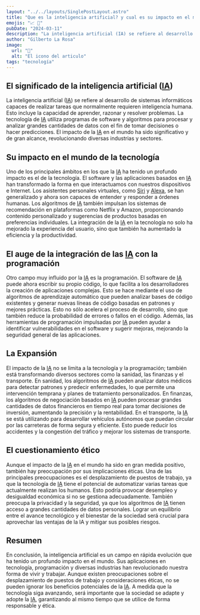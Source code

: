 ---
layout: "../../layouts/SinglePostLayout.astro"
title: "Que es la inteligencia artificial? y cual es su impacto en el mundo"
emojis: "📈 🚄"
pubDate: "2024-03-11"
description: "La inteligencia artificial (IA) se refiere al desarrollo de sistemas informáticos capaces de realizar tareas que normalmente requieren inteligencia humana."
author: "Gilberto La Rosa"
image:
  url: "🚀"
  alt: "El icono del articulo"
tags: "tecnología"
---

## El significado de la inteligencia artificial ([IA](https://es.wikipedia.org/wiki/Inteligencia_artificial))

La inteligencia artificial ([IA](https://es.wikipedia.org/wiki/Inteligencia_artificial)) se refiere al desarrollo de sistemas informáticos capaces de realizar tareas que normalmente requieren inteligencia humana. Esto incluye la capacidad de aprender, razonar y resolver problemas. La tecnología de [IA](https://es.wikipedia.org/wiki/Inteligencia_artificial) utiliza programas de software y algoritmos para procesar y analizar grandes cantidades de datos con el fin de tomar decisiones o hacer predicciones. El impacto de la [IA](https://es.wikipedia.org/wiki/Inteligencia_artificial) en el mundo ha sido significativo y de gran alcance, revolucionando diversas industrias y sectores.

## Su impacto en el mundo de la tecnología

Uno de los principales ámbitos en los que la [IA](https://es.wikipedia.org/wiki/Inteligencia_artificial) ha tenido un profundo impacto es el de la tecnología. El software y las aplicaciones basados en [IA](https://es.wikipedia.org/wiki/Inteligencia_artificial) han transformado la forma en que interactuamos con nuestros dispositivos e Internet. Los asistentes personales virtuales, como [Siri](https://es.wikipedia.org/wiki/Siri) y [Alexa](https://es.wikipedia.org/wiki/Amazon_Alexa), se han generalizado y ahora son capaces de entender y responder a órdenes humanas. Los algoritmos de [IA](https://es.wikipedia.org/wiki/Inteligencia_artificial) también impulsan los sistemas de recomendación en plataformas como Netflix y Amazon, proporcionando contenido personalizado y sugerencias de productos basadas en preferencias individuales. La integración de la [IA](https://es.wikipedia.org/wiki/Inteligencia_artificial) en la tecnología no solo ha mejorado la experiencia del usuario, sino que también ha aumentado la eficiencia y la productividad.

## El auge de la integración de las [IA](https://es.wikipedia.org/wiki/Inteligencia_artificial) con la programación

Otro campo muy influido por la [IA](https://es.wikipedia.org/wiki/Inteligencia_artificial) es la programación. El software de [IA](https://es.wikipedia.org/wiki/Inteligencia_artificial) puede ahora escribir su propio código, lo que facilita a los desarrolladores la creación de aplicaciones complejas. Esto se hace mediante el uso de algoritmos de aprendizaje automático que pueden analizar bases de código existentes y generar nuevas líneas de código basadas en patrones y mejores prácticas. Esto no sólo acelera el proceso de desarrollo, sino que también reduce la probabilidad de errores o fallos en el código. Además, las herramientas de programación impulsadas por [IA](https://es.wikipedia.org/wiki/Inteligencia_artificial) pueden ayudar a identificar vulnerabilidades en el software y sugerir mejoras, mejorando la seguridad general de las aplicaciones.

## La Expansión

El impacto de la [IA](https://es.wikipedia.org/wiki/Inteligencia_artificial) no se limita a la tecnología y la programación; también está transformando diversos sectores como la sanidad, las finanzas y el transporte. En sanidad, los algoritmos de [IA](https://es.wikipedia.org/wiki/Inteligencia_artificial) pueden analizar datos médicos para detectar patrones y predecir enfermedades, lo que permite una intervención temprana y planes de tratamiento personalizados. En finanzas, los algoritmos de negociación basados en [IA](https://es.wikipedia.org/wiki/Inteligencia_artificial) pueden procesar grandes cantidades de datos financieros en tiempo real para tomar decisiones de inversión, aumentando la precisión y la rentabilidad. En el transporte, la [IA](https://es.wikipedia.org/wiki/Inteligencia_artificial) se está utilizando para desarrollar vehículos autónomos que puedan circular por las carreteras de forma segura y eficiente. Esto puede reducir los accidentes y la congestión del tráfico y mejorar los sistemas de transporte.

## El cuestionamiento ético

Aunque el impacto de la [IA](https://es.wikipedia.org/wiki/Inteligencia_artificial) en el mundo ha sido en gran medida positivo, también hay preocupación por sus implicaciones éticas. Una de las principales preocupaciones es el desplazamiento de puestos de trabajo, ya que la tecnología de [IA](https://es.wikipedia.org/wiki/Inteligencia_artificial) tiene el potencial de automatizar varias tareas que actualmente realizan los humanos. Esto podría provocar desempleo y desigualdad económica si no se gestiona adecuadamente. También preocupa la privacidad y la seguridad, ya que los algoritmos de [IA](https://es.wikipedia.org/wiki/Inteligencia_artificial) tienen acceso a grandes cantidades de datos personales. Lograr un equilibrio entre el avance tecnológico y el bienestar de la sociedad será crucial para aprovechar las ventajas de la IA y mitigar sus posibles riesgos.

## Resumen

En conclusión, la inteligencia artificial es un campo en rápida evolución que ha tenido un profundo impacto en el mundo. Sus aplicaciones en tecnología, programación y diversas industrias han revolucionado nuestra forma de vivir y trabajar. Aunque existen preocupaciones sobre el desplazamiento de puestos de trabajo y consideraciones éticas, no se pueden ignorar los beneficios potenciales de la [IA](https://es.wikipedia.org/wiki/Inteligencia_artificial). A medida que la tecnología siga avanzando, será importante que la sociedad se adapte y adopte la [IA](https://es.wikipedia.org/wiki/Inteligencia_artificial), garantizando al mismo tiempo que se utilice de forma responsable y ética.
